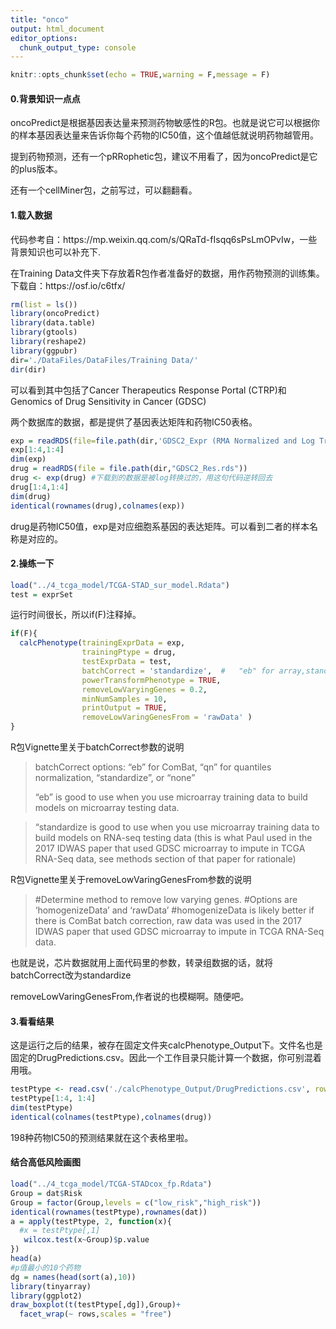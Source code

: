 ```yaml
---
title: "onco"
output: html_document
editor_options: 
  chunk_output_type: console
---
```


```r
knitr::opts_chunk$set(echo = TRUE,warning = F,message = F)
```

#### 0.背景知识一点点

oncoPredict是根据基因表达量来预测药物敏感性的R包。也就是说它可以根据你的样本基因表达量来告诉你每个药物的IC50值，这个值越低就说明药物越管用。

提到药物预测，还有一个pRRophetic包，建议不用看了，因为oncoPredict是它的plus版本。

还有一个cellMiner包，之前写过，可以翻翻看。

#### 1.载入数据

代码参考自：https://mp.weixin.qq.com/s/QRaTd-fIsqq6sPsLmOPvIw，一些背景知识也可以补充下.

在Training Data文件夹下存放着R包作者准备好的数据，用作药物预测的训练集。下载自：https://osf.io/c6tfx/

```r
rm(list = ls())
library(oncoPredict)
library(data.table)
library(gtools)
library(reshape2)
library(ggpubr)
dir='./DataFiles/DataFiles/Training Data/'
dir(dir)
```

可以看到其中包括了Cancer Therapeutics Response Portal (CTRP)和Genomics of Drug Sensitivity in Cancer (GDSC)

两个数据库的数据，都是提供了基因表达矩阵和药物IC50表格。


```r
exp = readRDS(file=file.path(dir,'GDSC2_Expr (RMA Normalized and Log Transformed).rds'))
exp[1:4,1:4]
dim(exp)
drug = readRDS(file = file.path(dir,"GDSC2_Res.rds"))
drug <- exp(drug) #下载到的数据是被log转换过的，用这句代码逆转回去
drug[1:4,1:4]
dim(drug)
identical(rownames(drug),colnames(exp))
```

drug是药物IC50值，exp是对应细胞系基因的表达矩阵。可以看到二者的样本名称是对应的。

#### 2.操练一下

```r
load("../4_tcga_model/TCGA-STAD_sur_model.Rdata")
test = exprSet
```

运行时间很长，所以if(F)注释掉。

```r
if(F){
  calcPhenotype(trainingExprData = exp,
                trainingPtype = drug,
                testExprData = test,
                batchCorrect = 'standardize',  #   "eb" for array,standardize  for rnaseq
                powerTransformPhenotype = TRUE,
                removeLowVaryingGenes = 0.2,
                minNumSamples = 10, 
                printOutput = TRUE, 
                removeLowVaringGenesFrom = 'rawData' )
}
```

R包Vignette里关于batchCorrect参数的说明

>batchCorrect options: "eb" for ComBat, "qn" for quantiles normalization, "standardize", or "none"
>
>"eb" is good to use when you use microarray training data to build models on microarray testing data.

>"standardize is good to use when you use microarray training data to build models on RNA-seq testing data (this is what Paul used in the 2017 IDWAS paper that used GDSC microarray to impute in TCGA RNA-Seq data, see methods section of that paper for rationale)

R包Vignette里关于removeLowVaringGenesFrom参数的说明

>#Determine method to remove low varying genes.
#Options are 'homogenizeData' and 'rawData'
#homogenizeData is likely better if there is ComBat batch correction, raw data was used in the 2017 IDWAS paper that used GDSC microarray to impute in TCGA RNA-Seq data.

也就是说，芯片数据就用上面代码里的参数，转录组数据的话，就将batchCorrect改为standardize

removeLowVaringGenesFrom,作者说的也模糊啊。随便吧。

#### 3.看看结果

这是运行之后的结果，被存在固定文件夹calcPhenotype_Output下。文件名也是固定的DrugPredictions.csv。因此一个工作目录只能计算一个数据，你可别混着用哦。

```r
testPtype <- read.csv('./calcPhenotype_Output/DrugPredictions.csv', row.names = 1,check.names = F)
testPtype[1:4, 1:4]
dim(testPtype)
identical(colnames(testPtype),colnames(drug))
```

198种药物IC50的预测结果就在这个表格里啦。

#### 结合高低风险画图

```r
load("../4_tcga_model/TCGA-STADcox_fp.Rdata")
Group = dat$Risk
Group = factor(Group,levels = c("low_risk","high_risk"))
identical(rownames(testPtype),rownames(dat))
a = apply(testPtype, 2, function(x){
  #x = testPtype[,1]
   wilcox.test(x~Group)$p.value
})
head(a)
#p值最小的10个药物
dg = names(head(sort(a),10))
library(tinyarray)
library(ggplot2)
draw_boxplot(t(testPtype[,dg]),Group)+
  facet_wrap(~ rows,scales = "free")
```

